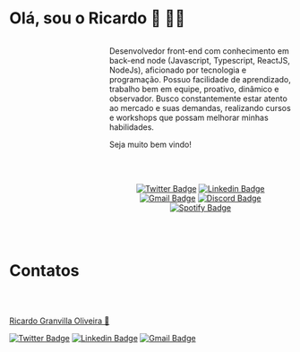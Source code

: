# Olá, sou o Ricardo 👋 🧑‍💻

<div style="display: grid; gap: 16px; grid-template-columns: 1fr 2fr" >

<div>

<img
  src="https://raw.githubusercontent.com/rgranvilla/rgranvilla/master/header-small-image-rgranvilla.png"
  alt=""
/>

</div>

<div>

Desenvolvedor front-end com conhecimento em back-end node (Javascript, Typescript, ReactJS, NodeJs), aficionado por tecnologia e programação. Possuo facilidade de aprendizado, trabalho bem em equipe, proativo, dinâmico e observador.
Busco constantemente estar atento ao mercado e suas demandas, realizando cursos e workshops que possam melhorar minhas habilidades.

Seja muito bem vindo!

<br>
<br>

<div align='center'>

[![Twitter Badge](https://img.shields.io/badge/-Ricardo-1ca0f1?style=flat-square&labelColor=1ca0f1&logo=twitter&logoColor=white&link=https://twitter.com/rgranvilla)](https://twitter.com/rgranvilla)
[![Linkedin Badge](https://img.shields.io/badge/-Ricardo-blue?style=flat-square&logo=Linkedin&logoColor=white&link=https://www.linkedin.com/in/rgranvilla/)](https://www.linkedin.com/in/rgranvilla/)
[![Gmail Badge](https://img.shields.io/badge/-rgranvilla@gmail.com-c14438?style=flat-square&logo=Gmail&logoColor=white&link=mailto:rgranvilla@gmail.com)](mailto:rgranvilla@gmail.com)
[![Discord Badge](https://img.shields.io/badge/-Ricardo-5869E9?style=flat-square&logo=Discord&logoColor=white&link=http://discordapp.com/users/656568800912736257)](http://discordapp.com/users/656568800912736257)
[![Spotify Badge](https://img.shields.io/badge/-Ricardo-81b71a?style=flat-square&logo=Spotify&logoColor=white&link=https://open.spotify.com/user/12144101493?si=eb2a8bab7d7b421f)](https://open.spotify.com/user/12144101493?si=eb2a8bab7d7b421f)

</div>
</div>

</div>
<br>
<br>

# Contatos

<p>&nbsp;</p>

<img
  src="https://raw.githubusercontent.com/rgranvilla/rgranvilla/master/author.png"
  alt=""
/>

<a href="https://github.com/rgranvilla">Ricardo Granvilla Oliveira 🚀</a>

[![Twitter Badge](https://img.shields.io/badge/-@rgranvilla-1ca0f1?style=flat-square&labelColor=1ca0f1&logo=twitter&logoColor=white&link=https://twitter.com/rgranvilla)](https://twitter.com/rgranvilla)
[![Linkedin Badge](https://img.shields.io/badge/-Ricardo-blue?style=flat-square&logo=Linkedin&logoColor=white&link=https://www.linkedin.com/in/rgranvilla/)](https://www.linkedin.com/in/rgranvilla/)
[![Gmail Badge](https://img.shields.io/badge/-rgranvilla@gmail.com-c14438?style=flat-square&logo=Gmail&logoColor=white&link=mailto:rgranvilla@gmail.com)](mailto:rgranvilla@gmail.com)

<p>&nbsp;</p>
